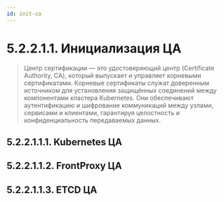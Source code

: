 ```yaml
---
id: init-ca
---
```



# 5.2.2.1.1. Инициализация ЦА

> Центр сертификации — это удостоверяющий центр (Certificate Authority, CA), который выпускает и управляет корневыми сертификатами. Корневые сертификаты служат доверенным источником для установления защищённых соединений между компонентами кластера Kubernetes. Они обеспечивают аутентификацию и шифрование коммуникаций между узлами, сервисами и клиентами, гарантируя целостность и конфиденциальность передаваемых данных.

## 5.2.2.1.1.1. Kubernetes ЦА

<KubernetesCA />

## 5.2.2.1.1.2. FrontProxy ЦА

<FrontProxyCA />

## 5.2.2.1.1.3. ETCD ЦА

<ETCDCA />
